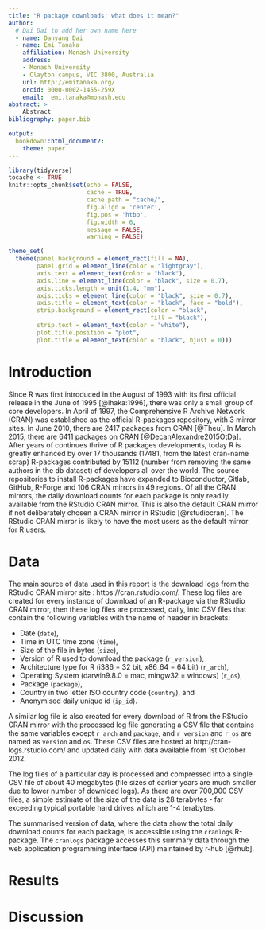 ```yaml
---
title: "R package downloads: what does it mean?"
author:
  # Dai Dai to add her own name here
  - name: Danyang Dai
  - name: Emi Tanaka
    affiliation: Monash University
    address:
    - Monash University
    - Clayton campus, VIC 3800, Australia
    url: http://emitanaka.org/
    orcid: 0000-0002-1455-259X
    email:  emi.tanaka@monash.edu
abstract: >
    Abstract
bibliography: paper.bib

output: 
  bookdown::html_document2:
    theme: paper
---
```


```r
library(tidyverse)
tocache <- TRUE
knitr::opts_chunk$set(echo = FALSE, 
                      cache = TRUE,
                      cache.path = "cache/",
                      fig.align = 'center', 
                      fig.pos = 'htbp', 
                      fig.width = 6,
                      message = FALSE,
                      warning = FALSE)

theme_set(
  theme(panel.background = element_rect(fill = NA),
        panel.grid = element_line(color = "lightgray"),
        axis.text = element_text(color = "black"),
        axis.line = element_line(color = "black", size = 0.7),
        axis.ticks.length = unit(1.4, "mm"),
        axis.ticks = element_line(color = "black", size = 0.7),
        axis.title = element_text(color = "black", face = "bold"),
        strip.background = element_rect(color = "black",
                                        fill = "black"),
        strip.text = element_text(color = "white"),
        plot.title.position = "plot",
        plot.title = element_text(color = "black", hjust = 0)))
```

# Introduction

Since R was first introduced in the August of 1993 with its first official release in the June of 1995 [@ihaka:1996], there was only a small group of core developers. In April of 1997, the Comprehensive R Archive Network (CRAN) was established as the official R-packages repository, with 3 mirror sites. In June 2010, there are 2417 packages from CRAN [@Theu]. In March 2015, there are 6411 packages on CRAN [@DecanAlexandre2015OtDa]. After years of continues thrive of R packages developments, today R is greatly enhanced by over 17 thousands (17481, from the latest cran-name scrap) R-packages contributed by 15112 (number from removing the same authors in the db dataset) of developers all over the world. The source repositories to install R-packages have expanded to Bioconductor, Gitlab, GitHub, R-Forge and 106 CRAN mirrors in 49 regions. Of all the CRAN mirrors, the daily download counts for each package is only readily available from the RStudio CRAN mirror. This is also the default CRAN mirror if not deliberately chosen a CRAN mirror in RStudio [@rstudiocran]. The RStudio CRAN mirror is likely to have the most users as the default mirror for R users. 



# Data

The main source of data used in this report is the download logs from the RStudio CRAN mirror site : https://cran.rstudio.com/. These log files are created for every instance of download of an R-package via the RStudio CRAN mirror, then these log files are processed, daily, into CSV files that contain the following variables with the name of header in brackets:

* Date (`date`),
* Time in UTC time zone (`time`),
* Size of the file in bytes  (`size`),
* Version of R used to download the package (`r_version`),
* Architecture type for R (i386 = 32 bit, x86_64 = 64 bit) (`r_arch`),
* Operating System (darwin9.8.0 = mac, mingw32 = windows) (`r_os`),
* Package (`package`),
* Country in two letter ISO country code (`country`), and
* Anonymised daily unique id (`ip_id`).

A similar log file is also created for every download of R from the RStudio CRAN mirror with the processed log file generating a CSV file that contains the same variables except `r_arch` and `package`, and `r_version` and `r_os` are named as `version` and `os`. These CSV files are hosted at http://cran-logs.rstudio.com/ and updated daily with data available from 1st October 2012. 

The log files of a particular day is processed and compressed into a single CSV file of about 40 megabytes (file sizes of earlier years are much smaller due to lower number of download logs). As there are over 700,000 CSV files, a simple estimate of the size of the data is 28 terabytes - far exceeding typical portable hard drives which are 1-4 terabytes. 

The summarised version of data, where the data show the total daily download counts for each package, is accessible using the `cranlogs` R-package. The `cranlogs` package accesses this summary data through the web application programming interface (API) maintained by r-hub [@rhub].


# Results

# Discussion

